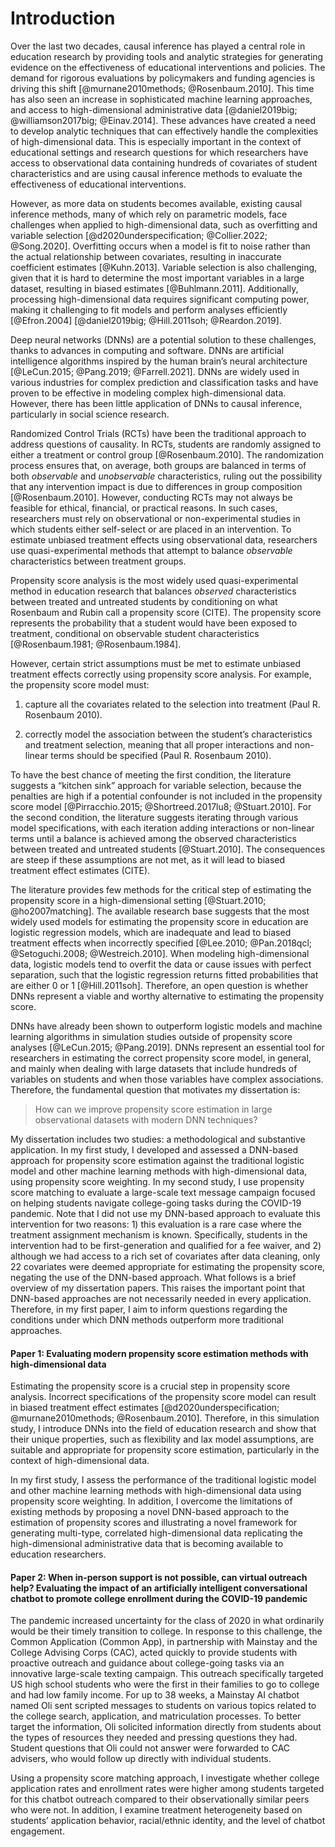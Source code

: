 # Introduction

Over the last two decades, causal inference has played a central role in education research by providing tools and analytic strategies for generating evidence on the effectiveness of educational interventions and policies. The demand for rigorous evaluations by policymakers and funding agencies is driving this shift [@murnane2010methods; @Rosenbaum.2010]. This time has also seen an increase in sophisticated machine learning approaches, and access to high-dimensional administrative data [@daniel2019big; @williamson2017big; @Einav.2014]. These advances have created a need to develop analytic techniques that can effectively handle the complexities of high-dimensional data. This is especially important in the context of educational settings and research questions for which researchers have access to observational data containing hundreds of covariates of student characteristics and are using causal inference methods to evaluate the effectiveness of educational interventions.

However, as more data on students becomes available, existing causal inference methods, many of which rely on parametric models, face challenges when applied to high-dimensional data, such as overfitting and variable selection [@d2020underspecification; @Collier.2022; @Song.2020]. Overfitting occurs when a model is fit to noise rather than the actual relationship between covariates, resulting in inaccurate coefficient estimates [@Kuhn.2013]. Variable selection is also challenging, given that it is hard to determine the most important variables in a large dataset, resulting in biased estimates [@Buhlmann.2011]. Additionally, processing high-dimensional data requires significant computing power, making it challenging to fit models and perform analyses efficiently [@Efron.2004] [@daniel2019big; @Hill.2011soh; @Reardon.2019].

Deep neural networks (DNNs) are a potential solution to these challenges, thanks to advances in computing and software. DNNs are artificial intelligence algorithms inspired by the human brain's neural architecture [@LeCun.2015; @Pang.2019; @Farrell.2021]. DNNs are widely used in various industries for complex prediction and classification tasks and have proven to be effective in modeling complex high-dimensional data. However, there has been little application of DNNs to causal inference, particularly in social science research.

Randomized Control Trials (RCTs) have been the traditional approach to address questions of causality. In RCTs, students are randomly assigned to either a treatment or control group [@Rosenbaum.2010]. The randomization process ensures that, on average, both groups are balanced in terms of both *observable* and *unobservable* characteristics, ruling out the possibility that any intervention impact is due to differences in group composition [@Rosenbaum.2010]. However, conducting RCTs may not always be feasible for ethical, financial, or practical reasons. In such cases, researchers must rely on observational or non-experimental studies in which students either self-select or are placed in an intervention. To estimate unbiased treatment effects using observational data, researchers use quasi-experimental methods that attempt to balance *observable* characteristics between treatment groups.  

Propensity score analysis is the most widely used quasi-experimental method in education research that balances *observed* characteristics between treated and untreated students by conditioning on what Rosenbaum and Rubin call a propensity score (CITE). The propensity score represents the probability that a student would have been exposed to treatment, conditional on observable student characteristics [@Rosenbaum.1981; @Rosenbaum.1984]. 

However, certain strict assumptions must be met to estimate unbiased treatment effects correctly using propensity score analysis. For example, the propensity score model must:

(1) capture all the covariates related to the selection into treatment (Paul R. Rosenbaum 2010).

(2) correctly model the association between the student's characteristics and treatment selection, meaning that all proper interactions and non-linear terms should be specified (Paul R. Rosenbaum 2010).

To have the best chance of meeting the first condition, the literature suggests a "kitchen sink" approach for variable selection, because the penalties are high if a potential confounder is not included in the propensity score model [@Pirracchio.2015; @Shortreed.2017lu8; @Stuart.2010]. For the second condition, the literature suggests iterating through various model specifications, with each iteration adding interactions or non-linear terms until a balance is achieved among the observed characteristics between treated and untreated students [@Stuart.2010]. The consequences are steep if these assumptions are not met, as it will lead to biased treatment effect estimates (CITE).

The literature provides few methods for the critical step of estimating the propensity score in a high-dimensional setting [@Stuart.2010; @ho2007matching]. The available research base suggests that the most widely used models for estimating the propensity score in education are logistic regression models, which are inadequate and lead to biased treatment effects when incorrectly specified [@Lee.2010; @Pan.2018qcl; @Setoguchi.2008; @Westreich.2010]. When modeling high-dimensional data, logistic models tend to overfit the data or cause issues with perfect separation, such that the logistic regression returns fitted probabilities that are either 0 or 1 [@Hill.2011soh]. Therefore, an open question is whether DNNs represent a viable and worthy alternative to estimating the propensity score.

DNNs have already been shown to outperform logistic models and machine learning algorithms in simulation studies outside of propensity score analyses [@LeCun.2015; @Pang.2019]. DNNs represent an essential tool for researchers in estimating the correct propensity score model, in general, and mainly when dealing with large datasets that include hundreds of variables on students and when those variables have complex associations. Therefore, the fundamental question that motivates my dissertation is:

> How can we improve propensity score estimation in large observational datasets with modern DNN techniques?

My dissertation includes two studies: a methodological and substantive application. In my first study, I developed and assessed a DNN-based approach for propensity score estimation against the traditional logistic model and other machine learning methods with high-dimensional data, using propensity score weighting. In my second study, I use propensity score matching to evaluate a large-scale text message campaign focused on helping students navigate college-going tasks during the COVID-19 pandemic. Note that I did not use my DNN-based approach to evaluate this intervention for two reasons: 1) this evaluation is a rare case where the treatment assignment mechanism is known. Specifically, students in the intervention had to be first-generation and qualified for a fee waiver, and 2) although we had access to a rich set of covariates after data cleaning, only 22 covariates were deemed appropriate for estimating the propensity score, negating the use of the DNN-based approach. What follows is a brief overview of my dissertation papers. This raises the important point that DNN-based approaches are not necessarily needed in every application. Therefore, in my first paper, I aim to inform questions regarding the conditions under which DNN methods outperform more traditional approaches. 

#### Paper 1: Evaluating modern propensity score estimation methods with high-dimensional data

Estimating the propensity score is a crucial step in propensity score analysis. Incorrect specifications of the propensity score model can result in biased treatment effect estimates [@d2020underspecification; @murnane2010methods; @Rosenbaum.2010]. Therefore, in this simulation study, I introduce DNNs into the field of education research and show that their unique properties, such as flexibility and lax model assumptions, are suitable and appropriate for propensity score estimation, particularly in the context of high-dimensional data.

In my first study, I assess the performance of the traditional logistic model and other machine learning methods with high-dimensional data using propensity score weighting. In addition, I overcome the limitations of existing methods by proposing a novel DNN-based approach to the estimation of propensity scores and illustrating a novel framework for generating multi-type, correlated high-dimensional data replicating the high-dimensional administrative data that is becoming available to education researchers.

#### Paper 2: When in-person support is not possible, can virtual outreach help? Evaluating the impact of an artificially intelligent conversational chatbot to promote college enrollment during the COVID-19 pandemic

The pandemic increased uncertainty for the class of 2020 in what ordinarily would be their timely transition to college. In response to this challenge, the Common Application (Common App), in partnership with Mainstay and the College Advising Corps (CAC), acted quickly to provide students with proactive outreach and guidance about college-going tasks via an innovative large-scale texting campaign. This outreach specifically targeted US high school students who were the first in their families to go to college and had low family income. For up to 38 weeks, a Mainstay AI chatbot named Oli sent scripted messages to students on various topics related to the college search, application, and matriculation processes. To better target the information, Oli solicited information directly from students about the types of resources they needed and pressing questions they had. Student questions that Oli could not answer were forwarded to CAC advisers, who would follow up directly with individual students.

Using a propensity score matching approach, I investigate whether college application rates and enrollment rates were higher among students targeted for this chatbot outreach compared to their observationally similar peers who were not. In addition, I examine treatment heterogeneity based on students' application behavior, racial/ethnic identity, and the level of chatbot engagement.
